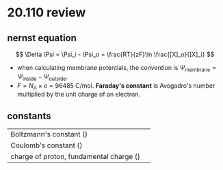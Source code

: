 # 20.110 review

## nernst equation

$$
\Delta \Psi = \Psi_i - \Psi_o = \frac{RT}{zF}\ln \frac{[X]_o}{[X]_i}
$$

- when calculating membrane potentials, the convention is $\Psi_{\text{membrane}} = \Psi_{\text{inside}} - \Psi_{\text{outside}}$.
- $F = N_A \times e = 96485 \mathrm{\ C/mol}$. **Faraday's constant** is Avogadro's number multiplied by the unit charge of an electron.

## constants

<table>
  <tr>
    <td>Boltzmann's constant (<C chem="k_B" />) </td>
    <td>
      <C chem="\pu{1.3807e−23 J/K}" />
    </td>
  </tr>
  <tr>
    <td>Coulomb's constant (<C chem="k" />)</td>
    <td>
      <C chem="\pu{8.9876e9 Nm^2/C}" />
    </td>
  </tr>
  <tr>
    <td>
      charge of proton, fundamental charge (<C chem="e" />)
    </td>
    <td>
      <C chem="\pu{1.6e-19 C}" />
    </td>
  </tr>
</table>